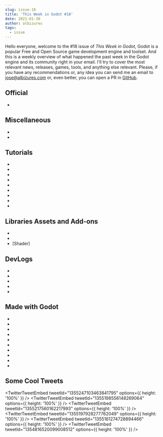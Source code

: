 ```yaml
---
slug: issue-18
title: 'This Week in Godot #18'
date: 2021-01-30
author: albizures
tags:
  - issue
---
```



Hello everyone, welcome to the #18 issue of _This Week in Godot_, Godot is a popular Free and Open Source game development engine and toolset. And this is a weekly overview of what happened the past week in the Godot engine and its community right in your email. I'll try to cover the most relevant news, releases, games, tools, and anything else relevant. Please, if you have any recommendations or, any idea you can send me an email to jose@albizures.com or, even better, you can open a PR in [GitHub](https://github.com/albizures/ThisWeekInGodot).

## Official

- <PostLink
  	label="Release candidate: Godot 3.2.4 RC 1"
  	link="https://godotengine.org/article/release-candidate-godot-3-2-4-rc-1"
  />

## Miscellaneous

- <PostLink
  	type="youtube"
  	label="Top 5 Weekly Games [E08] - http://gotm.io/"
  	link="https://www.youtube.com/watch?v=PayDraF-SUI"
  />
- <PostLink
  	type="article"
  	label="Godotes #6 - Complementary Software"
  	link="https://godotes.com/issues/godotes-6/"
  />

## Tutorials

- <PostLink
  	type="youtube"
  	label="Godot How To Add TileMaps Pt.1"
  	link="https://www.youtube.com/watch?v=lg9Ip5e43Ys"
  />
- <PostLink
  	source="https://github.com/HackTrout/InverseKinematics"
  	label="Tutorial on a simple way of creating inverse-kinematics"
  	link="https://www.reddit.com/r/godot/comments/l634dr/tutorial_on_a_simple_way_of_creating/"
  />
- <PostLink
  	type="youtube"
  	label="How to make Wavy Text in Godot in under 3 minutes"
  	link="https://www.youtube.com/watch?v=ZuWUzlb1TmM"
  />
- <PostLink
  	type="youtube"
  	label="Data Driven Development with Godot"
  	link="https://www.youtube.com/watch?v=ZG__fXSp74c"
  />
- <PostLink
  	type="youtube"
  	label="Path2d and Pathfollow2d in Godot [tutorial]"
  	link="https://www.youtube.com/watch?v=C-wLXJ-21KE"
  />
- <PostLink
  	type="youtube"
  	label="How to Use Feature Flags in Godot"
  	link="https://www.youtube.com/watch?v=9Ts0psApR5s"
  />
- <PostLink
  	type="youtube"
  	label="Teach Yourself To Learn Programming | Godot Basics Tutorial | Ep. -1"
  	link="https://www.youtube.com/watch?v=nZNUhsHs-BI"
  />
- <PostLink
  	source="https://github.com/trolog/GodotAutoSave"
  	label="Godot Autosave Feature (9 mins tutorial)"
  	link="https://www.youtube.com/watch?v=YUOibxDsK0E"
  />
- <PostLink
  	label="Godot How To Add 2D Lights"
  	link="https://www.youtube.com/watch?v=h091lzKFHlM"
  />

## Libraries Assets and Add-ons

- <PostLink
  	source="https://github.com/mounirtohami/godot-colpicker"
  	label="A new open-source Godot Color Picker"
  	link="https://github.com/mounirtohami/godot-colpicker"
  />
- <PostLink
  	source="https://github.com/Dener3D/Brush-Mesh-Tool"
  	label="Brush-Mesh-Tool For Godot Engine"
  	link="https://github.com/Dener3D/Brush-Mesh-Tool"
  />
- [Shader] <PostLink label="God rays" link="https://godotshaders.com/shader/god-rays/" />

## DevLogs

- <PostLink
  	type="youtube"
  	label="Exploratory - New Updates (Devlog #5) Indie | Godot | New Graphics"
  	link="https://www.youtube.com/watch?v=ubP64tgCr_8"
  />
- <PostLink
  	type="youtube"
  	label="FPS Tower Defense game using Godot : Devlog 01"
  	link="https://www.youtube.com/watch?v=TA6eUogLfWI"
  />
- <PostLink
  	type="youtube"
  	label="I Made a Dog Fight Game in Godot in a Week | Infinite Sky Devlog #0"
  	link="https://www.youtube.com/watch?v=InN85CrJHaw"
  />
- <PostLink
  	type="article"
  	label="Working With Godot 2, Developing VRMN NVZN"
  	link="https://www.lukewilson.me/blog/working-with-godot-2-developing-vrmn-nvzn/"
  />
- <PostLink
  	type="youtube"
  	label="Saving progress in my dwarven Godot game! | cave devlog #4"
  	link="https://www.youtube.com/watch?v=gOwrQZy-kaM"
  />

## Made with Godot

- <PostLink
  	label="Couch & Cookies: a brain teasing logic puzzle"
  	link="https://play.google.com/store/apps/details?id=org.godotengine.misterblob"
  />
- <PostLink
  	label="Humanless: play as a super skilled combatant, with superhuman speed and agility."
  	link="https://store.steampowered.com/app/1263940/Humanless/"
  />
- <PostLink
  	label="Infinite Sky: play as Doyin, a fighter pilot that stole the fastest jet on the planet"
  	link="https://nesiawesomeness.itch.io/infinite-sky"
  />
- <PostLink
  	label="Super Mario 127 Trailer | Sequel to Super Mario 63"
  	link="https://www.youtube.com/watch?v=G3WcqhSSlHw"
  />
- <PostLink
  	label="Jellyfish Heart Surgeon: a physics driven game"
  	link="https://aystargames.itch.io/jellyfish-heart-surgeon"
  />
- <PostLink
  	label="Block and White"
  	link="https://py-guin.itch.io/block-and-white"
  />
- <PostLink label="Admin Play" link="https://jbodah.itch.io/admin-play" />
- <PostLink label="Stickwave" link="https://sunderw.itch.io/stickwave" />
- <PostLink
  	label="Huebris: a game about taking it easy and timing your moves"
  	link="https://meloonics.itch.io/huebris"
  />
- <PostLink
  	type="youtube"
  	label="Thanks for 1000 Subscribers | Sandfire Demo, Discord and more"
  	link="https://www.youtube.com/watch?v=yr0Fo3zKobE"
  />

## Some Cool Tweets

<TwitterTweetEmbed tweetId="1355247103463841795" options={{ height: '100%' }} />
<TwitterTweetEmbed tweetId="1355198556148269064" options={{ height: '100%' }} />
<TwitterTweetEmbed tweetId="1355217560162217993" options={{ height: '100%' }} />
<TwitterTweetEmbed tweetId="1355197928277762049" options={{ height: '100%' }} />
<TwitterTweetEmbed tweetId="1355161274728894466" options={{ height: '100%' }} />
<TwitterTweetEmbed tweetId="1354816520099008512" options={{ height: '100%' }} />
